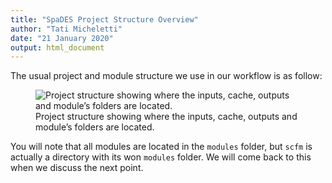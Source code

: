 ```yaml
---
title: "SpaDES Project Structure Overview"
author: "Tati Micheletti"
date: "21 January 2020"
output: html_document
---
```


The usual project and module structure we use in our workflow is as follow:  

![Project structure showing where the inputs, cache, outputs and module's folders are located.](figures/3-projectStructure.PNG)  

You will note that all modules are located in the `modules` folder, but `scfm` is actually a directory with its won `modules` folder. We will come back to this when we discuss the next point. 

